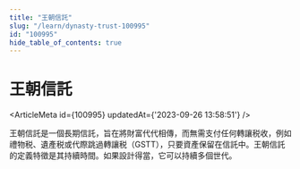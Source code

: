 ```yaml
---
title: "王朝信託"
slug: "/learn/dynasty-trust-100995"
id: "100995"
hide_table_of_contents: true
---
```



# 王朝信託

<ArticleMeta id={100995} updatedAt={'2023-09-26 13:58:51'} />
<div className='border-solid border-b border-t-0 my-4 border-[var(--ifm-color-gray-300)]' />

王朝信託是一個長期信託，旨在將財富代代相傳，而無需支付任何轉讓税收，例如禮物税、遺產税或代際跳過轉讓税（GSTT），只要資產保留在信託中。王朝信託的定義特徵是其持續時間。如果設計得當，它可以持續多個世代。
